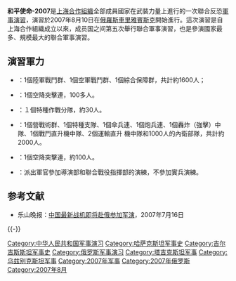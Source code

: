 '''和平使命-2007'''是[[上海合作組織|上海合作組織]]全部成員國家在武裝力量上進行的一次聯合反恐[[軍事演習|軍事演習]]，演習於2007年8月10日在[[俄羅斯|俄羅斯]][[車里雅賓斯克|車里雅賓斯克]]開始進行。這次演習是自上海合作組織成立以來，成员国之间第五次舉行聯合軍事演習，也是參演國家最多、規模最大的聯合軍事演習。

==演習軍力==
*{{PRC}}：1個陸軍戰鬥群、1個空軍戰鬥群、1個綜合保障群，共計約1600人；
*{{KAZ}}：1個空降突擊連，100多人。
*{{KGZ}}：１個特種作戰分隊，約30人。
*{{RUS}}：1個營戰術群、1個特種支隊、1個傘兵連、1個炮兵連、1個轟炸（強擊）中隊、1個戰鬥直升機中隊、2個運輸直升 機中隊和1000人的內衛部隊，共計約2000人。
*{{TAJ}}：1個空降突擊連，約100人。
*{{UZB}}：派出軍官參加導演部和聯合戰役指揮部的演練，不參加實兵演練。

==参考文献==
<div class="references-small">
* 乐山晚报：[https://web.archive.org/web/20070927022545/http://www.newssc.org/gb/Newssc/meiti/lswb/wcb/userobject10ai1274808.html 中国最新战机即将赴俄参加军演]，2007年7月16日

{{-}}
{{Shanghai CO}}

[[Category:中华人民共和国军事演习|Category:中华人民共和国军事演习]]
[[Category:哈萨克斯坦军事史|Category:哈萨克斯坦军事史]]
[[Category:吉尔吉斯斯坦军事史|Category:吉尔吉斯斯坦军事史]]
[[Category:俄罗斯军事演习|Category:俄罗斯军事演习]]
[[Category:塔吉克斯坦军事|Category:塔吉克斯坦军事]]
[[Category:乌兹别克斯坦军事|Category:乌兹别克斯坦军事]]
[[Category:2007年军事|Category:2007年军事]]
[[Category:2007年俄罗斯|Category:2007年俄罗斯]]
[[Category:2007年8月|Category:2007年8月]]